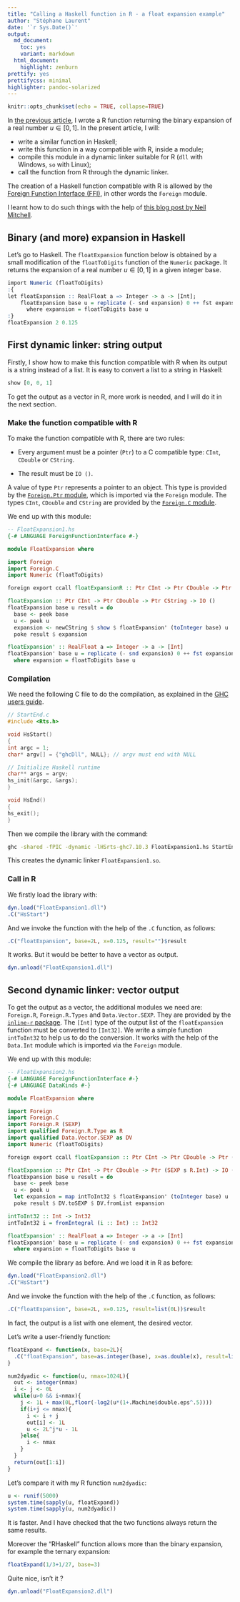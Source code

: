 ```yaml
---
title: "Calling a Haskell function in R - a float expansion example"
author: "Stéphane Laurent"
date: '`r Sys.Date()`'
output:
  md_document:
    toc: yes
    variant: markdown
  html_document:
    highlight: zenburn
prettify: yes
prettifycss: minimal
highlighter: pandoc-solarized
---
```



```r
knitr::opts_chunk$set(echo = TRUE, collapse=TRUE)
```


In [the previous article](http://stla.github.io/stlapblog/posts/DyadicExpansion.html), I wrote a R function returning the binary expansion of a real number $u \in [0,1]$. In the present article, I will: 

- write a similar function in Haskell; 
- write this function in a way compatible with R, inside a module; 
- compile this module in a dynamic linker suitable for R (`dll` with Windows, `so` with Linux);
- call the function from R through the dynamic linker.

The creation of a Haskell function compatible with R is allowed by the [Foreign Function Interface (FFI)](https://wiki.haskell.org/Foreign_Function_Interface), in other words the `Foreign` module.

I learnt how to do such things with the help of [this blog post by Neil Mitchell](http://neilmitchell.blogspot.be/2011/10/calling-haskell-from-r.html). 


## Binary (and more) expansion in Haskell

Let's go to Haskell. 
The `floatExpansion` function below is obtained by a small modification of the `floatToDigits` function of the `Numeric` package. It returns the expansion of a real number $u \in [0,1]$ in a given integer base. 

```r
import Numeric (floatToDigits)
:{
let floatExpansion :: RealFloat a => Integer -> a -> [Int];
    floatExpansion base u = replicate (- snd expansion) 0 ++ fst expansion
      where expansion = floatToDigits base u
:}
floatExpansion 2 0.125
```


## First dynamic linker: string output

Firstly, I show how to make this function compatible with R when its output is a string instead of a list. It is easy to convert a list to a string in Haskell:

```r
show [0, 0, 1]
``` 

To get the output as a vector in R, more work is needed, and I will do it in the next section. 


### Make the function compatible with R

To make the function compatible with R, there are two rules:

- Every argument must be a pointer (`Ptr`) to a C compatible type: `CInt`, `CDouble` or `CString`. 

- The result must be `IO ()`.

A value of type `Ptr` represents a pointer to an object. This type is provided by the [`Foreign.Ptr` module](https://hackage.haskell.org/package/base-4.9.0.0/docs/Foreign-Ptr.html), which is imported via the `Foreign` module. 
The types `CInt`, `CDouble` and `CString` are provided by the [`Foreign.C` module](https://hackage.haskell.org/package/base-4.9.0.0/docs/Foreign-C.html). 

We end up with this module:

```haskell
-- FloatExpansion1.hs
{-# LANGUAGE ForeignFunctionInterface #-}

module FloatExpansion where

import Foreign
import Foreign.C
import Numeric (floatToDigits)

foreign export ccall floatExpansionR :: Ptr CInt -> Ptr CDouble -> Ptr CString -> IO ()

floatExpansion :: Ptr CInt -> Ptr CDouble -> Ptr CString -> IO ()
floatExpansion base u result = do
  base <- peek base
  u <- peek u
  expansion <- newCString $ show $ floatExpansion' (toInteger base) u
  poke result $ expansion

floatExpansion' :: RealFloat a => Integer -> a -> [Int]
floatExpansion' base u = replicate (- snd expansion) 0 ++ fst expansion
  where expansion = floatToDigits base u
```

### Compilation

We need the following C file to do the compilation, as explained in the [GHC users guide](https://downloads.haskell.org/~ghc/latest/docs/html/users_guide/win32-dlls.html#making-dlls-to-be-called-from-other-languages).

```c
// StartEnd.c
#include <Rts.h>

void HsStart()
{
int argc = 1;
char* argv[] = {"ghcDll", NULL}; // argv must end with NULL

// Initialize Haskell runtime
char** args = argv;
hs_init(&argc, &args);
}

void HsEnd()
{
hs_exit();
}
```

Then we compile the library with the command:

```bash
ghc -shared -fPIC -dynamic -lHSrts-ghc7.10.3 FloatExpansion1.hs StartEnd.c -o FloatExpansion1.so
```

This creates the dynamic linker `FloatExpansion1.so`. 


### Call in R

We firstly load the library with:

```r
dyn.load("FloatExpansion1.dll") 
.C("HsStart") 
```

And we invoke the function with the help of the `.C` function, as follows:

```r
.C("floatExpansion", base=2L, x=0.125, result="")$result 
```

It works. But it would be better to have a vector as output. 

```r
dyn.unload("FloatExpansion1.dll") 
```

## Second dynamic linker: vector output

To get the output as a vector, the additional modules we need are: `Foreign.R`, `Foreign.R.Types` and `Data.Vector.SEXP`. They are provided by the [`inline-r` package](https://hackage.haskell.org/package/inline-r). 
The `[Int]` type of the output list of the `floatExpansion` function must be converted to `[Int32]`. We write a simple function `intToInt32` to help us to do the conversion. It works with the help of the `Data.Int` module which is imported via the `Foreign` module.

We end up with this module:

```haskell
-- FloatExpansion2.hs
{-# LANGUAGE ForeignFunctionInterface #-}
{-# LANGUAGE DataKinds #-}

module FloatExpansion where

import Foreign
import Foreign.C
import Foreign.R (SEXP)
import qualified Foreign.R.Type as R
import qualified Data.Vector.SEXP as DV
import Numeric (floatToDigits)

foreign export ccall floatExpansion :: Ptr CInt -> Ptr CDouble -> Ptr (SEXP s R.Int) -> IO ()

floatExpansion :: Ptr CInt -> Ptr CDouble -> Ptr (SEXP s R.Int) -> IO ()
floatExpansion base u result = do
  base <- peek base
  u <- peek u
  let expansion = map intToInt32 $ floatExpansion' (toInteger base) u
  poke result $ DV.toSEXP $ DV.fromList expansion

intToInt32 :: Int -> Int32
intToInt32 i = fromIntegral (i :: Int) :: Int32

floatExpansion' :: RealFloat a => Integer -> a -> [Int]
floatExpansion' base u = replicate (- snd expansion) 0 ++ fst expansion
  where expansion = floatToDigits base u
```

We compile the library as before. And we load it in R as before:

```r
dyn.load("FloatExpansion2.dll") 
.C("HsStart") 
```

And we invoke the function with the help of the `.C` function, as follows:

```r
.C("floatExpansion", base=2L, x=0.125, result=list(0L))$result 
```

In fact, the output is a list with one element, the desired vector.

Let's write a user-friendly function:

```r
floatExpand <- function(x, base=2L){
  .C("floatExpansion", base=as.integer(base), x=as.double(x), result=list(integer(1)))$result[[1]]  
}
```

```r
num2dyadic <- function(u, nmax=1024L){ 
  out <- integer(nmax)
  i <- j <- 0L
  while(u>0 && i<nmax){
    j <- 1L + max(0L,floor(-log2(u*(1+.Machine$double.eps^.5)))) 
    if(i+j <= nmax){
      i <- i + j
      out[i] <- 1L
      u <- 2L^j*u - 1L
    }else{
      i <- nmax
    }
  }
  return(out[1:i])
}
```

Let's compare it with my R function `num2dyadic`:

```r
u <- runif(5000)
system.time(sapply(u, floatExpand))
system.time(sapply(u, num2dyadic))
```

It is faster. And I have checked that the two functions always return the same results.

Moreover the "RHaskell" function allows more than the binary expansion, for example the ternary expansion:

```r
floatExpand(1/3+1/27, base=3)
```

Quite nice, isn't it ? 

```r
dyn.unload("FloatExpansion2.dll") 
```

